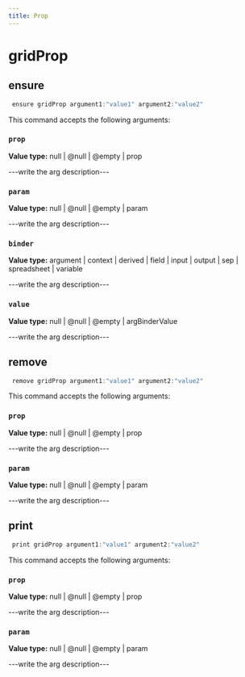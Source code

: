 ```yaml
---
title: Prop
---
```


# gridProp

## ensure

```js filename="Terminal" copy
 ensure gridProp argument1:"value1" argument2:"value2"
```

This command accepts the following arguments:

### `prop`
**Value type:** null | @null | @empty | prop

---write the arg description---

### `param`
**Value type:** null | @null | @empty | param

---write the arg description---

### `binder`
**Value type:** argument | context | derived | field | input | output | sep | spreadsheet | variable

---write the arg description---

### `value`
**Value type:** null | @null | @empty | argBinderValue

---write the arg description---


## remove

```js filename="Terminal" copy
 remove gridProp argument1:"value1" argument2:"value2"
```

This command accepts the following arguments:

### `prop`
**Value type:** null | @null | @empty | prop

---write the arg description---

### `param`
**Value type:** null | @null | @empty | param

---write the arg description---


## print

```js filename="Terminal" copy
 print gridProp argument1:"value1" argument2:"value2"
```

This command accepts the following arguments:

### `prop`
**Value type:** null | @null | @empty | prop

---write the arg description---

### `param`
**Value type:** null | @null | @empty | param

---write the arg description---


